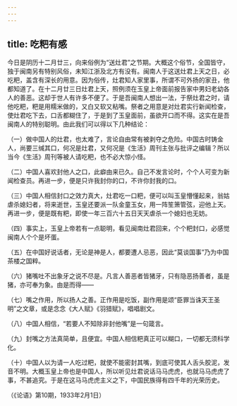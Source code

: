 ```yaml
---
---
---
```

title: 吃粑有感
---




今日是阴历十二月廿三，向来俗例为“送灶君”之节期。大概这个俗节，全国皆守，独于闽南另有特别风俗，未知江浙及北方有没有。闽南人于这送灶君上天之日，必吃粑，盖含有深长的用意。因为俗传，灶君知人家里事，所谓不可外扬的家丑，他都知道了。在十二月廿三日灶君上天，照例须在玉皇上帝面前报告家中男妇老幼各人的善恶。这却于世人有许多不便了。于是吾闽南人想出一法，于祭灶君之时，请他吃粑，粑是用糯米做的，又白又软又粘嘴。祭者之用意是对灶君实行新闻检查，使灶君吃下去，口舌都糊住了，于是到了玉皇面前，虽欲开口而不得。这实在是吾闽南人的特别聪明。由此我们可以得以下几种结论：

（一）做中国人的灶君，也太难了，言论自由常有被剥夺之危险。中国古时铸金人，尚要三缄其口，何况是灶君，又何况是《生活》周刊主张与批评之编辑？所以当今《生活》周刊等被人请吃粑，也不必大惊小怪。

（二）中国人喜欢封他人之口，此癖由来已久。自己不发言论时，个个人可变为新闻检查员。再进一步，便是只许我封你的口，不许你封我的口。

（三）中国人相信封口之效力真大，灶君吃一口粑，便可以叫玉皇懵懂起来，翁姑虐杀媳妇者，将来逝世，玉皇还要派一队金童玉女，用一阵笙箫管弦，迎他上天。再进一步，便是既有粑，即使一年三百六十五日天天虐杀一个媳妇也无妨。

（四）事实上，玉皇上帝若有一点聪明，看见闽南灶君回来，个个粑封口，必感觉闽南人个个是坏蛋。

（五）在中国好说话者，无论是神是人，都要遭人忌恶，因此“莫谈国事”乃为中国茶楼之国粹。

（六）猪嘴吐不出象牙之说不尽是。凡言人善恶者皆猪牙，只有隐恶扬善者，虽是猪，亦可奉为象。由是而得——

（七）嘴之作用，所以扬人之善。正作用是吃饭，副作用是颂“臣罪当诛天王圣明”之文章，或是念念《大人赋》《羽猎赋》，唱唱剧文。

（八）中国人相信，“若要人不知除非封他嘴”是一句箴言。

（九）封嘴之方法真简单，且便宜。中国人相信粑真正可以糊口，一切都无须科学化。

（十）中国人以为请一人吃过粑，就使不能密封其嘴，到底可使其人舌头胶泥，发音不明。大概玉皇上帝也是中国人，所以听见灶君说话马马虎虎，也就马马虎虎了事，不甚追究。于是在这马马虎虎主义之下，中国民族得有四千年的光荣历史。

（《论语》第10期，1933年2月1日）